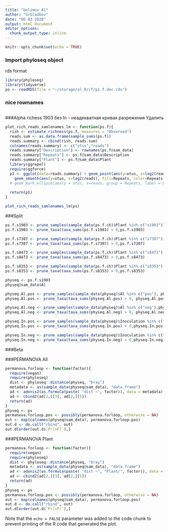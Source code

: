 ```yaml
---
title: "belimov Al"
author: "GrGladkov"
date: "06 03 2020"
output: html_document
editor_options: 
  chunk_output_type: inline
---
```


```r
knitr::opts_chunk$set(echo = TRUE)
```
### Import phyloseq object
rds format

```r
library(phyloseq)
library(tidyverse)
ps <- readRDS(file = "~/storage/al_R/rf/ps.f.dec.rds")
```

### nice rownames 
```r

```

###Alpha richess
1903 без In - неадекватная кривая разрежения
Удалить 
```r
plot_rich_reads_samlenames_lm <- function(ps.f){
  rish <- estimate_richness(ps.f, measures = "Observed")
  reads.sum <- as.data.frame(sample_sums(ps.f))
  reads.summary <- cbind(rish, reads.sum)
  colnames(reads.summary) <- c("otus","reads")
  reads.summary["Description"] <- rownames(ps.f@sam_data)
  reads.summary["Repeats"] <- ps.f@sam_data$Description
  reads.summary["Plant"] <- ps.f@sam_data$Plant
  library(ggrepel)
  require(ggforce)
  p1 <- ggplot(data=reads.summary) + geom_point(aes(y=otus, x=log2(reads), color=Repeats),size=3) + geom_text_repel(aes(y=otus, x=log2(reads), label=Repeats)) + theme_bw()+
    geom_smooth(aes(y=otus, x=log2(reads), fill=Repeats, color=Repeats),method=lm, se=FALSE, ymin = 1) + scale_x_continuous(sec.axis = sec_axis(sec.axis ~ 2**.)) 
  # geom_mark_ellipse(aes(y = otus, x=reads, group = Repeats, label = Repeats, color = Repeats), label.fontsize = 10, label.buffer = unit(2, "mm"), label.minwidth = unit(5, "mm"),con.cap = unit(0.1, "mm"))
  
  return(p1)
}

plot_rich_reads_samlenames_lm(ps)
```
###Split
```r
ps.f.s1903 <- prune_samples(sample_data(ps.f.ch)$Plant %in% c("s1903"), ps.f.ch)
ps.f.s1903 <- prune_taxa(taxa_sums(ps.f.s1903) > 0,ps.f.s1903)

ps.f.s7307 <- prune_samples(sample_data(ps.f.ch)$Plant %in% c("s7307"), ps.f.ch)
ps.f.s7307 <- prune_taxa(taxa_sums(ps.f.s7307) > 0,ps.f.s7307)

ps.f.s8473 <- prune_samples(sample_data(ps.f.ch)$Plant %in% c("s8473"), ps.f.ch)
ps.f.s8473 <- prune_taxa(taxa_sums(ps.f.s8473) > 0,ps.f.s8473)

ps.f.s8353 <- prune_samples(sample_data(ps.f.ch)$Plant %in% c("s8353"), ps.f.ch)
ps.f.s8353 <- prune_taxa(taxa_sums(ps.f.s8353) > 0,ps.f.s8353)

physeq <- ps.f.s1903
physeq@sam_data$Al

physeq.Al.pos <- prune_samples(sample_data(physeq)$Al %in% c("pos"), physeq)
physeq.Al.pos <- prune_taxa(taxa_sums(physeq.Al.pos) > 0, physeq.Al.pos)

physeq.Al.neg <- prune_samples(sample_data(physeq)$Al %in% c("neg"),physeq)
physeq.Al.neg <- prune_taxa(taxa_sums(physeq.Al.neg) > 0, physeq.Al.neg)

physeq.In.pos <- prune_samples(sample_data(physeq)$Inoculation %in% c("pos"), physeq)
physeq.In.pos <- prune_taxa(taxa_sums(physeq.In.pos) > 0,physeq.In.pos)

physeq.In.neg <- prune_samples(sample_data(physeq)$Inoculation %in% c("pos"), physeq)
physeq.In.neg <- prune_taxa(taxa_sums(physeq.In.neg) > 0,physeq.In.neg)
```
###Beta

###PERMANOVA All
```r
permanova.forloop <- function(factor){
  require(vegan)
  require(phyloseq)
  dist <- phyloseq::distance(physeq, "bray")
  metadata <- as(sample_data(physeq@sam_data), "data.frame")
  ad <- adonis2(as.formula(paste( "dist ~", factor)), data = metadata)
  ad <- cbind2(ad[2,][3], ad[2,][5])
  return(ad)
}
physeq <- ps
permanova.forloop.pos <- possibly(permanova.forloop, otherwise = NA)
out <- map(colnames(physeq@sam_data), permanova.forloop.pos)
out.d <- do.call("rbind", out)
out.d[order(out.d$`Pr(>F)`),]


```

###PERMANOVA Plant
```r
permanova.forloop <- function(factor){
  require(vegan)
  require(phyloseq)
  dist <- phyloseq::distance(physeq, "bray")
  metadata <- as(sample_data(physeq@sam_data), "data.frame")
  ad <- adonis2(as.formula(paste( "dist ~", "Plant/", factor)), data = metadata)
  ad <- cbind2(ad[2,][3], ad[2,][5])
  return(ad)
}
physeq <- ps
permanova.forloop.pos <- possibly(permanova.forloop, otherwise = NA)
out <- map(colnames(physeq@sam_data), permanova.forloop.pos)
out.d <- do.call("rbind", out)
out.d[order(out.d$`Pr(>F)`),]


```

Note that the `echo = FALSE` parameter was added to the code chunk to prevent printing of the R code that generated the plot.
